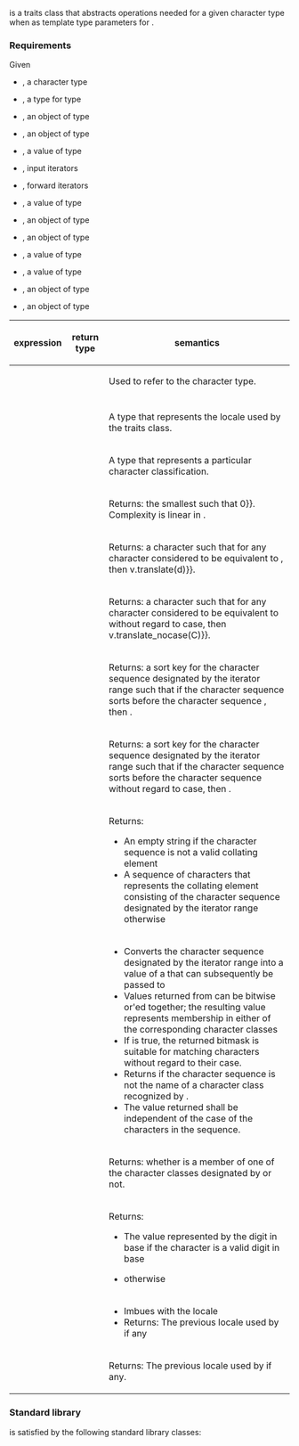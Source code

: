 {{cpp/named req/title|RegexTraits|notes={{mark since c++11}}}}
{{cpp/named req/navbar}}

{{named req|RegexTraits}} is a traits class that abstracts operations needed for a given character type when as template type parameters for {{c|std::basic_regex}}.

===Requirements===
Given
* {{c|CharT}}, a character type
* {{c|X}}, a {{named req/core|RegexTraits}} type for type {{c|CharT}}
* {{c|u}}, an object of type {{c|X}}
* {{c|v}}, an object of type {{c|const X}}
* {{c|p}}, a value of type {{c|const CharT*}}
* {{c|I1, I2}}, input iterators
* {{c|F1, F2}}, forward iterators
* {{c|c}}, a value of type {{c|const CharT}}
* {{c|s}}, an object of type {{c|X::string_type}}
* {{c|cs}}, an object of type {{c|const X::string_type}}
* {{c|b}}, a value of type {{c|bool}}
* {{c|I}}, a value of type {{c|int}}
* {{c|cl}}, an object of type {{c|X::char_class_type}}
* {{c|loc}}, an object of type {{c|X::locale_type}}


{|class=wikitable
!expression||return type||semantics
|-
|{{c|X::char_type}} || {{c|CharT}} || Used to refer to the character type.
|-
|{{c|X::string_type}} || {{c|std::basic_string&lt;CharT&gt;}} ||
|-
|{{c|X::locale_type}} ||  || A {{named req|CopyConstructible}} type that represents the locale used by the traits class.
|-
|{{c|X::char_class_type}} ||  || A {{named req|BitmaskType}} type that represents a particular character classification.
|-
|{{c|X::length(p)}} || {{c|std::size_t}} || Returns: the smallest {{c|i}} such that {{c|p[i] {{==}} 0}}. Complexity is linear in {{c|i}}.
|-
|{{c|v.translate(c)}} || {{c|X::char_type}} || Returns: a character such that for any character {{c|d}} considered to be equivalent to {{c|c}}, then {{c|v.translate(c) {{==}} v.translate(d)}}.
|-
|{{c|v.translate_nocase(c)}} || {{c|X::char_type}} || Returns: a character such that for any character {{c|C}} considered to be equivalent to {{c|c}} without regard to case, then {{c|v.translate_nocase(c) {{==}} v.translate_nocase(C)}}.
|-
|{{c|v.transform(F1, F2)}} || {{c|X::string_type}} || Returns: a sort key for the character sequence designated by the iterator range {{c|[F1, F2)}} such that if the character sequence {{c|[G1, G2)}} sorts before the character sequence {{c|[H1, H2)}}, then {{c|v.transform(G1, G2) &lt; v.transform(H1, H2)}}.
|-
|{{c|v.transform_primary(F1, F2)}} || {{c|X::string_type}} || Returns: a sort key for the character sequence designated by the iterator range {{c|[F1, F2)}} such that if the character sequence {{c|[G1, G2)}} sorts before the character sequence {{c|[H1, H2)}} without regard to case, then {{c|v.transform_primary(G1, G2) &lt; v.transform_primary(H1, H2)}}.
|-
|{{c|v.lookup_collatename(F1, F2)}} || {{c|X::string_type}} || Returns:
* An empty string if the character sequence is not a valid collating element
* A sequence of characters that represents the collating element consisting of the character sequence designated by the iterator range {{c|[F1, F2)}} otherwise
|-
|{{c|v.lookup_classname(F1, F2, b)}} || {{c|X::char_class_type}} ||
* Converts the character sequence designated by the iterator range {{c|[F1, F2)}} into a value of a {{named req|BitmaskType}} that can subsequently be passed to {{c|isctype}}
* Values returned from {{c|lookup_classname}} can be bitwise or'ed together; the resulting value represents membership in either of the corresponding character classes
* If {{c|b}} is true, the returned bitmask is suitable for matching characters without regard to their case.
* Returns {{c|0}} if the character sequence is not the name of a character class recognized by {{c|X}}.
* The value returned shall be independent of the case of the characters in the sequence.
|-
|{{c|v.isctype(c, cl)}} || {{c|bool}} || Returns: whether {{c|c}} is a member of one of the character classes designated by {{c|cl}} or not.
|-
|{{c|v.value(c, I)}} || {{c|int}} || Returns:
* The value represented by the digit {{c|c}} in base {{c|I}} if the character {{c|c}} is a valid digit in base {{c|I}}
* {{c|-1}} otherwise
|-
|{{c|u.imbue(loc)}} || {{c|X::locale_type}} ||
* Imbues {{c|u}} with the locale {{c|loc}}
* Returns: The previous locale used by {{c|u}} if any
|-
|{{c|v.getloc()}} || {{c|X::locale_type}} || Returns: The previous locale used by {{c|v}} if any.
|}


===Standard library===
{{named req/core|RegexTraits}} is satisfied by the following standard library classes:
{{dcl begin}}
{{dcl | notes={{mark since c++11}}&lt;br&gt;{{mark since c++11}} |
template&lt;&gt; class regex_traits&lt;char&gt;;
template&lt;&gt; class regex_traits&lt;wchar_t&gt;;
}}
{{dcl end}}

{{langlinks|de|es|fr|it|ja|pt|ru|zh}}
